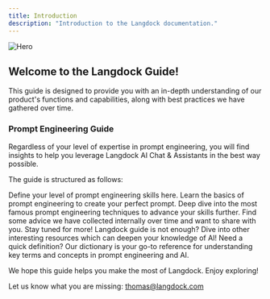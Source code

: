 ```yaml
---
title: Introduction
description: "Introduction to the Langdock documentation."
---
```


<img src="/images/header_mar24.png" alt="Hero" />

## Welcome to the Langdock Guide!

This guide is designed to provide you with an in-depth understanding of our product's functions and capabilities, along with best practices we have gathered over time.


### Prompt Engineering Guide
Regardless of your level of expertise in prompt engineering, you will find insights to help you leverage Langdock AI Chat & Assistants in the best way possible.

The guide is structured as follows:

<CardGroup cols={2}>
<Card title="What kind of Prompt Engineer are you?" icon="question" href="prompt-engineering/engineering-type">
  Define your level of prompt engineering skills here.
</Card>

<Card title="Basics of Prompting" icon="check" href="/content/components/card-group">
  Learn the basics of prompt engineering to create your perfect prompt.
</Card>

<Card title="Techniques" icon="wrench" href="/prompt-engineering/techiques">
  Deep dive into the most famous prompt engineering techniques to advance your skills further.
</Card>

<Card title="Tips & Tricks" icon="lightbulb" href="prompt-engineering/tricks">
  Find some advice we have collected internally over time and want to share with you. Stay tuned for more!
</Card>

<Card title="Further Ressources" icon="globe" href="prompt-engineering/resources">
Langdock guide is not enough? Dive into other interesting resources which can deepen your knowledge of AI!
</Card>

<Card title="Dictionary" icon="magnifying-glass" href="prompt-engineering/dictionary">
Need a quick definition? Our dictionary is your go-to reference for understanding key terms and concepts in prompt engineering and AI.
</Card>
</CardGroup>

We hope this guide helps you make the most of Langdock. Enjoy exploring!

Let us know what you are missing: thomas@langdock.com


